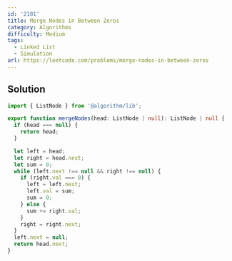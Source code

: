 ```yaml
---
id: '2181'
title: Merge Nodes in Between Zeros
category: Algorithms
difficulty: Medium
tags:
  - Linked List
  - Simulation
url: https://leetcode.com/problems/merge-nodes-in-between-zeros
---
```


## Solution

```typescript showLineNumbers
import { ListNode } from '@algorithm/lib';

export function mergeNodes(head: ListNode | null): ListNode | null {
  if (head === null) {
    return head;
  }

  let left = head;
  let right = head.next;
  let sum = 0;
  while (left.next !== null && right !== null) {
    if (right.val === 0) {
      left = left.next;
      left.val = sum;
      sum = 0;
    } else {
      sum += right.val;
    }
    right = right.next;
  }
  left.next = null;
  return head.next;
}
```
